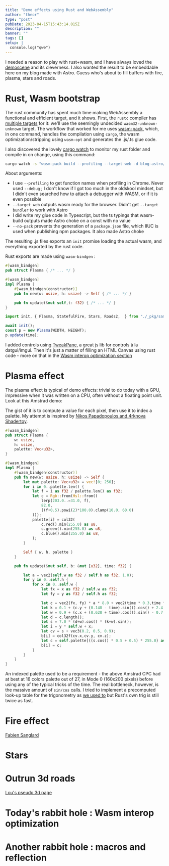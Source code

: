 ```yaml
---
title: "Demo effects using Rust and WebAssembly"
author: "theor"
type: "post"
pubDate: 2023-04-15T15:43:14.015Z
description: ""
banner: ""
tags: []
setup: |
  console.log("qwe")
---
```


I needed a reason to play with rust+wasm, and I have always loved the [demoscene](http://demoscene-the-art-of-coding.net/the-demoscene/) and its cleverness. I also wanted the result to be embeddable here on my blog made with Astro. Guess who's about to fill buffers with fire, plasma, stars and roads.

# Rust, Wasm bootstrap

The rust community has spent much time making WebAssembly a functional and efficient target, and it shows. First, the `rustc` compiler has [multiple targets](https://rustwasm.github.io/wasm-bindgen/reference/rust-targets.html) for it: we'll use the seemingly undecided `wasm32-unknown-unknown` target. The workflow that worked for me uses [wasm-pack](https://rustwasm.github.io/docs/wasm-pack/), which, in one command, handles the compilation using `cargo`, the wasm optimization/stripping using `wasm-opt` and generates the .js/.ts glue code.

I also discovered the lovely [cargo watch](https://crates.io/crates/cargo-watch) to monitor my rust folder and compile in on change, using this command:
```sh
cargo watch -s "wasm-pack build --profiling --target web -d blog-astro/src/content/blog/lorem-ipsum/_pkg --no-typescript --no-pack"
```

About arguments:
- I use `--profiling` to get function names when profiling in Chrome. Never used `--debug` ; I don't know if I got too much in the oldskool mindset, but I didn't even searched how to attach a debugger with WASM, or if it is even possible
- `--target web` outputs wasm ready for the browser. Didn't get `--target bundler` to work with Astro
- I did write my glue code in Typescript, but the ts typings that wasm-build outputs made Astro choke on a const with no value
- `--no-pack` prevents the generation of a `package.json` file, which IIUC is used when publishing npm packages. It also made Astro choke

The resulting .js files exports an `init` promise loading the actual wasm, and everything exported by the rust code.

Rust exports are made using `wasm-bindgen` :

```rust
#[wasm_bindgen]
pub struct Plasma { /* ... */ }

#[wasm_bindgen]
impl Plasma {
    #[wasm_bindgen(constructor)]
    pub fn new(w: usize, h: usize) -> Self { /* ... */ }

    pub fn update(&mut self,t: f32) { /* ... */ }
}
```


```ts
import init, { Plasma, StatefulFire, Stars, Roads2,  } from "./_pkg/sample_rust";

await init();
const p = new Plasma(WIDTH, HEIGHT);
p.update(time);
```

I added controls using [TweakPane](https://cocopon.github.io/tweakpane/), a great js lib for controls à la datgui/imgui. Then it's just a matter of filling an HTML Canvas using rust code - more on that in the [Wasm interop optimization section](#todays-rabbit-hole--wasm-interop-optimization)

# Plasma effect

<Run data-sample="Plasma" />

The plasma effect is typical of demo effects: trivial to do today with a GPU, impressive when it was written on a CPU, often without a floating point unit.  Look at this Amstrad demo:

<YouTube id="cEFDKup7il8"/>


The gist of it is to compute a value for each pixel, then use it to index a palette. My attempt is inspired by [Nikos Papadopoulos and 4rknova Shadertoy](https://www.shadertoy.com/view/4tdGWX).

```rust
#[wasm_bindgen]
pub struct Plasma {
    w: usize,
    h: usize,
    palette: Vec<u32>,
}

#[wasm_bindgen]
impl Plasma {
    #[wasm_bindgen(constructor)]
    pub fn new(w: usize, h: usize) -> Self {
        let mut palette: Vec<u32> = vec![0; 256];
        for i in 0..palette.len() {
            let f = i as f32 / palette.len() as f32;
            let c = Rgb::from(Hsl::from((
                lerp(203.0..=31.0, f),
                82.0,
                ((f+0.5).powi(2)*100.0).clamp(10.0, 60.0)
            )));
            palette[i] = col32(
                c.red().min(255.0) as u8,
                c.green().min(255.0) as u8,
                c.blue().min(255.0) as u8,
            );
        }

        Self { w, h, palette }
    }

    pub fn update(&mut self, b: &mut [u32], time: f32) {

        let a = vec2(self.w as f32 / self.h as f32, 1.0);
        for y in 0..self.h {
            for x in 0..self.w {
                let fx = x as f32 / self.w as f32;
                let fy = y as f32 / self.h as f32;

                let c = vec2(fx, fy) * a * 8.0 + vec2(time * 0.3,time * 0.3);
                let k = 0.1 + (c.y + (0.148 - time).sin()).cos() + 2.4 * time;
                let w = 0.9 + (c.x + (0.628 + time).cos()).sin() - 0.7 * time;
                let d = c.length();
                let s = 7.0 * (d+w).cos() * (k+w).sin();
                let i = y * self.w + x;
                let cv = s + vec3(0.2, 0.5, 0.9);
                b[i] = col32f(cv.x,cv.y, cv.z);
                let c = self.palette[((s.cos() * 0.5 + 0.5) * 255.0) as usize % 256];
                b[i] = c;
            }
        }
    }
}
```

An indexed palette used to be a requirement - the above Amstrad CPC had at best at 16 colors palette out of 27, in Mode 0 (160x200 pixels) before using any of the typical tricks of the time. The real bottleneck, however, is the massive amount of `sin/cos` calls. I tried to implement a precomputed look-up table for the trigonometry as [we used to](https://namoseley.wordpress.com/2015/07/26/sincos-generation-using-table-lookup-and-iterpolation/) but Rust's own trig is still twice as fast.

# Fire effect

<Run id="asd3" data-sample="firestate" data-message="wwwww"/>

[Fabien Sanglard](https://fabiensanglard.net/doom_fire_psx/index.html)

# Stars

<Run data-sample="Stars" height="480" />

# Outrun 3d roads

<Run data-sample="Roads" height="800"/>

[Lou's pseudo 3d page](http://www.extentofthejam.com/pseudo/)

# Today's rabbit hole : Wasm interop optimization

# Another rabbit hole : macros and reflection 
